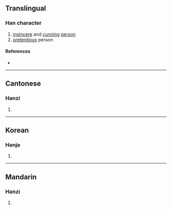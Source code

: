 {{character info/new}}
==Translingual==

===Han character===
{{Han char|rn=9|rad=人|as=07|sn=9|four=|canj=OOMC|ids=⿰亻兵}}

# [[insincere]] and [[cunning]] [[person]]
# [[pretentious]] person

====References====
* {{Han ref|kx=0105.220|hdz=10163.020|uh=345F|ud=13407}}

----

==Cantonese==

===Hanzi===
{{yue-hanzi|jyut=[[mang1]]|y=mang1}}

# {{defn|lang=yue|sort=人07}}

----

==Korean==

===Hanja===
{{ko-hanja|hangeul=팽|rv=paeng|mr=p'aeng|y=phayng|eumhun=거짓말하다|ehrv=geojinmalhada|ehmr=kŏjinmarhada|ehy=kecismalhata}}

# {{defn|lang=ko|sort=人07}}

----

==Mandarin==

===Hanzi===
{{cmn-hanzi|pin=[[běng]] ([[beng3]])|wg=peng<sup>3</sup>}}

# {{defn|lang=cmn|sort=人07}}